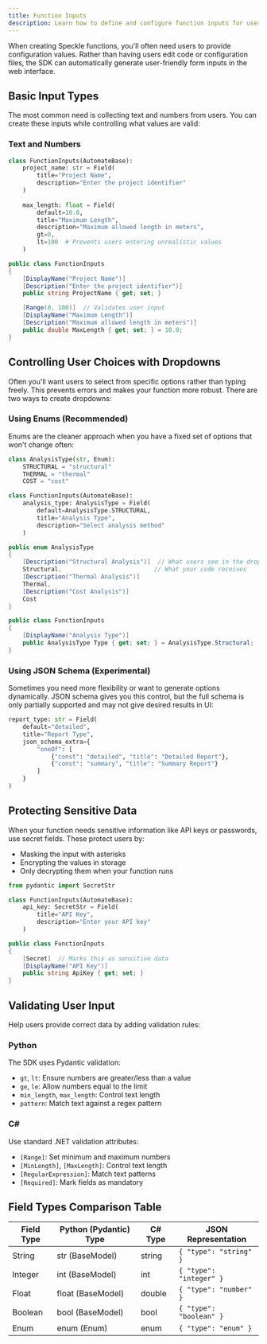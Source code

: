 ```yaml
---
title: Function Inputs
description: Learn how to define and configure function inputs for user interaction
---
```




When creating Speckle functions, you'll often need users to provide configuration values. Rather than having users edit code or configuration files, the SDK can automatically generate user-friendly form inputs in the web interface.

## Basic Input Types

The most common need is collecting text and numbers from users. You can create these inputs while controlling what values are valid:

### Text and Numbers

```python
class FunctionInputs(AutomateBase):
    project_name: str = Field(
        title="Project Name",
        description="Enter the project identifier"
    )
    
    max_length: float = Field(
        default=10.0,
        title="Maximum Length",
        description="Maximum allowed length in meters",
        gt=0,
        lt=100  # Prevents users entering unrealistic values
    )
```

```csharp
public class FunctionInputs
{
    [DisplayName("Project Name")]
    [Description("Enter the project identifier")]
    public string ProjectName { get; set; }

    [Range(0, 100)]  // Validates user input
    [DisplayName("Maximum Length")]
    [Description("Maximum allowed length in meters")] 
    public double MaxLength { get; set; } = 10.0;
}
```

## Controlling User Choices with Dropdowns

Often you'll want users to select from specific options rather than typing freely. This prevents errors and makes your function more robust. There are two ways to create dropdowns:

### Using Enums (Recommended)

Enums are the cleaner approach when you have a fixed set of options that won't change often:

```python
class AnalysisType(str, Enum):
    STRUCTURAL = "structural"
    THERMAL = "thermal" 
    COST = "cost"

class FunctionInputs(AutomateBase):
    analysis_type: AnalysisType = Field(
        default=AnalysisType.STRUCTURAL,
        title="Analysis Type", 
        description="Select analysis method"
    )
```

```csharp
public enum AnalysisType
{
    [Description("Structural Analysis")]  // What users see in the dropdown
    Structural,                          // What your code receives
    [Description("Thermal Analysis")]
    Thermal,
    [Description("Cost Analysis")]
    Cost
}

public class FunctionInputs
{
    [DisplayName("Analysis Type")]
    public AnalysisType Type { get; set; } = AnalysisType.Structural;
}
```

### Using JSON Schema (Experimental)

Sometimes you need more flexibility or want to generate options dynamically. JSON schema gives you this control, but the full schema is only partially supported and may not give desired results in UI:

```python
report_type: str = Field(
    default="detailed",
    title="Report Type",
    json_schema_extra={
        "oneOf": [
            {"const": "detailed", "title": "Detailed Report"},
            {"const": "summary", "title": "Summary Report"}
        ]
    }
)
```

## Protecting Sensitive Data

When your function needs sensitive information like API keys or passwords, use secret fields. These protect users by:

- Masking the input with asterisks
- Encrypting the values in storage
- Only decrypting them when your function runs

```python
from pydantic import SecretStr

class FunctionInputs(AutomateBase):
    api_key: SecretStr = Field(
        title="API Key",
        description="Enter your API key"
    )
```

```csharp 
public class FunctionInputs
{
    [Secret]  // Marks this as sensitive data
    [DisplayName("API Key")]
    public string ApiKey { get; set; }
}
```

## Validating User Input

Help users provide correct data by adding validation rules:

### Python

The SDK uses Pydantic validation:

- `gt`, `lt`: Ensure numbers are greater/less than a value
- `ge`, `le`: Allow numbers equal to the limit
- `min_length`, `max_length`: Control text length
- `pattern`: Match text against a regex pattern

### C#

Use standard .NET validation attributes:

- `[Range]`: Set minimum and maximum numbers
- `[MinLength]`, `[MaxLength]`: Control text length
- `[RegularExpression]`: Match text patterns
- `[Required]`: Mark fields as mandatory

## Field Types Comparison Table

| Field Type | Python (Pydantic) Type | C# Type | JSON Representation |
|------------|------------------------|---------|---------------------|
| String     | str (BaseModel)        | string  | `{ "type": "string" }` |
| Integer    | int (BaseModel)        | int     | `{ "type": "integer" }` |
| Float      | float (BaseModel)      | double  | `{ "type": "number" }` |
| Boolean    | bool (BaseModel)       | bool    | `{ "type": "boolean" }` |
| Enum       | enum (Enum)            | enum    | `{ "type": "enum" }` | 